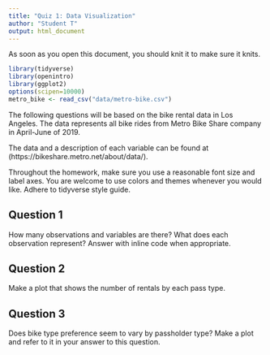 ```yaml
---
title: "Quiz 1: Data Visualization"
author: "Student T"
output: html_document
---
```


As soon as you open this document, you should knit it to make sure it knits.

```r
library(tidyverse)
library(openintro)
library(ggplot2)
options(scipen=10000)
metro_bike <- read_csv("data/metro-bike.csv")
```

The following questions will be based on the bike rental data in Los Angeles. The data represents all bike rides from Metro Bike Share company in April-June of 2019. 

The data and a description of each variable can be found at (https://bikeshare.metro.net/about/data/).

Throughout the homework, make sure you use a reasonable font size and label axes. You are welcome to use colors and themes whenever you would like. Adhere to tidyverse style guide.

## Question 1

How many observations and variables are there? What does each observation represent? Answer with inline code when appropriate.


## Question 2

Make a plot that shows the number of rentals by each pass type.

## Question 3

Does bike type preference seem to vary by passholder type? Make a plot and refer to it in your answer to this question.


